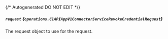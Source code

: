 {/* Autogenerated DO NOT EDIT  */}

##### `request` *{`operations.C1APIAppV1ConnectorServiceRevokeCredentialRequest`}*
The request object to use for the request.

<Collapsible openLabel={Labels.showProperties} closeLabel={Labels.hideProperties}>
  <C1APIAppV1ConnectorServiceRevokeCredentialRequest />
</Collapsible>

